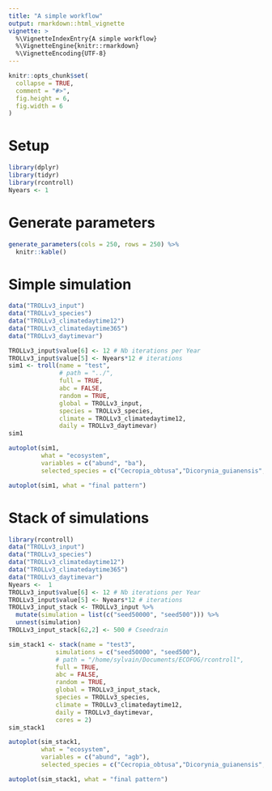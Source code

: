 ```yaml
---
title: "A simple workflow"
output: rmarkdown::html_vignette
vignette: >
  %\VignetteIndexEntry{A simple workflow}
  %\VignetteEngine{knitr::rmarkdown}
  %\VignetteEncoding{UTF-8}
---
```


```r
knitr::opts_chunk$set(
  collapse = TRUE,
  comment = "#>",
  fig.height = 6,
  fig.width = 6
)
```

# Setup

```r
library(dplyr)
library(tidyr)
library(rcontroll)
Nyears <- 1
```


# Generate parameters

```r
generate_parameters(cols = 250, rows = 250) %>% 
  knitr::kable()
```

# Simple simulation

```r
data("TROLLv3_input")
data("TROLLv3_species")
data("TROLLv3_climatedaytime12")
data("TROLLv3_climatedaytime365")
data("TROLLv3_daytimevar")
```

```r
TROLLv3_input$value[6] <- 12 # Nb iterations per Year
TROLLv3_input$value[5] <- Nyears*12 # iterations
sim1 <- troll(name = "test",
              # path = "../",
              full = TRUE,
              abc = FALSE, 
              random = TRUE,
              global = TROLLv3_input,
              species = TROLLv3_species,
              climate = TROLLv3_climatedaytime12,
              daily = TROLLv3_daytimevar)
sim1
```

```r
autoplot(sim1, 
         what = "ecosystem", 
         variables = c("abund", "ba"), 
         selected_species = c("Cecropia_obtusa","Dicorynia_guianensis","Eperua_grandiflora","Vouacapoua_americana"))
```

```r
autoplot(sim1, what = "final pattern")
```

# Stack of simulations

```r
library(rcontroll)
data("TROLLv3_input")
data("TROLLv3_species")
data("TROLLv3_climatedaytime12")
data("TROLLv3_climatedaytime365")
data("TROLLv3_daytimevar")
Nyears <-  1
TROLLv3_input$value[6] <- 12 # Nb iterations per Year
TROLLv3_input$value[5] <- Nyears*12 # iterations
TROLLv3_input_stack <- TROLLv3_input %>% 
  mutate(simulation = list(c("seed50000", "seed500"))) %>% 
  unnest(simulation)
TROLLv3_input_stack[62,2] <- 500 # Cseedrain
```

```r
sim_stack1 <- stack(name = "test3", 
             simulations = c("seed50000", "seed500"),
             # path = "/home/sylvain/Documents/ECOFOG/rcontroll",
             full = TRUE,
             abc = FALSE,
             random = TRUE,
             global = TROLLv3_input_stack,
             species = TROLLv3_species,
             climate = TROLLv3_climatedaytime12,
             daily = TROLLv3_daytimevar,
             cores = 2)
sim_stack1
```

```r
autoplot(sim_stack1, 
         what = "ecosystem", 
         variables = c("abund", "agb"), 
         selected_species = c("Cecropia_obtusa","Dicorynia_guianensis","Eperua_grandiflora","Vouacapoua_americana"))
```

```r
autoplot(sim_stack1, what = "final pattern")
```
